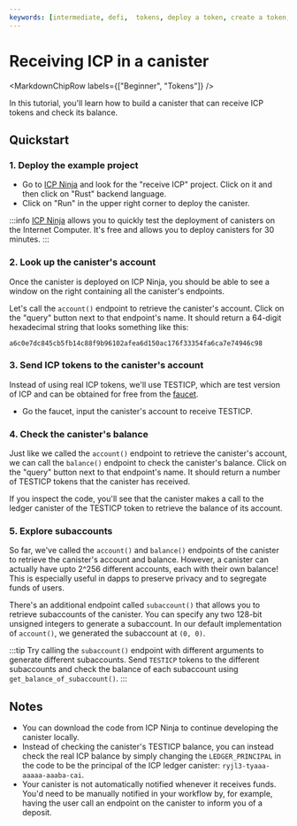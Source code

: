 ```yaml
---
keywords: [intermediate, defi,  tokens, deploy a token, create a token, icrc1]
---
```



# Receiving ICP in a canister

<MarkdownChipRow labels={["Beginner", "Tokens"]} />

In this tutorial, you'll learn how to build a <GlossaryTooltip>canister</GlossaryTooltip> that can receive ICP tokens and check its balance.

## Quickstart

### 1. Deploy the example project

- Go to [ICP Ninja](https://icp.ninja) and look for the "receive ICP" project. Click on it and then click on "Rust" backend language.
- Click on "Run" in the upper right corner to deploy the canister.

:::info
[ICP Ninja](https://icp.ninja) allows you to quickly test the deployment of canisters on the Internet Computer.
It's free and allows you to deploy canisters for 30 minutes.
:::

### 2. Look up the canister's account

Once the canister is deployed on ICP Ninja, you should be able to see a window on the right containing all the canister's endpoints.

Let's call the `account()` endpoint to retrieve the canister's account. Click on the "query" button next to that endpoint's name.
It should return a 64-digit hexadecimal string that looks something like this:

```text
a6c0e7dc845cb5fb14c88f9b96102afea6d150ac176f33354fa6ca7e74946c98
```

### 3. Send ICP tokens to the canister's account

Instead of using real ICP tokens, we'll use TESTICP, which are test version of ICP and can be obtained for free from the [faucet](https://faucet.internetcomputer.org/).

- Go the faucet, input the canister's account to receive TESTICP.

### 4. Check the canister's balance

Just like we called the `account()` endpoint to retrieve the canister's account, we can call the `balance()` endpoint to check the canister's balance.
Click on the "query" button next to that endpoint's name.
It should return a number of TESTICP tokens that the canister has received.

If you inspect the code, you'll see that the canister makes a call to the ledger canister of the TESTICP token to retrieve the balance of its account.

### 5. Explore subaccounts

So far, we've called the `account()` and `balance()` endpoints of the canister to retrieve the canister's account and balance.
However, a canister can actually have upto 2^256 different accounts, each with their own balance!
This is especially useful in dapps to preserve privacy and to segregate funds of users.

There's an additional endpoint called `subaccount()` that allows you to retrieve subaccounts of the canister.
You can specify any two 128-bit unsigned integers to generate a subaccount.
In our default implementation of `account()`, we generated the subaccount at `(0, 0)`.

:::tip
Try calling the `subaccount()` endpoint with different arguments to generate different subaccounts.
Send `TESTICP` tokens to the different subaccounts and check the balance of each subaccount using `get_balance_of_subaccount()`.
:::

## Notes

- You can download the code from ICP Ninja to continue developing the canister locally.
- Instead of checking the canister's TESTICP balance, you can instead check the real ICP balance by simply changing the `LEDGER_PRINCIPAL` in the code to be the principal of the ICP ledger canister: `ryjl3-tyaaa-aaaaa-aaaba-cai`.
- Your canister is not automatically notified whenever it receives funds. You'd need to be manually notified in your workflow by, for example, having the user call an endpoint on the canister to inform you of a deposit.

